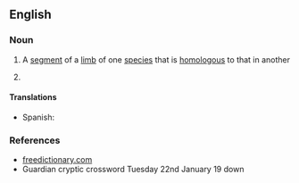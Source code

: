 {{also|Isomere|isomère}}
==English==

===Noun===
{{en-noun}}

# A [[segment]] of a [[limb]] of one [[species]] that is [[homologous]] to that in another
# {{lb|en|chemistry}} {{archaic form of|isomer|lang=en}}

====Translations====
{{trans-top|segment of a limb}}
* Spanish: {{t+|es|isómero|m}}
{{trans-mid}}
{{trans-bottom}}

===References===
* [http://www.thefreedictionary.com/Isomere freedictionary.com]
* Guardian cryptic crossword Tuesday 22nd January 19 down